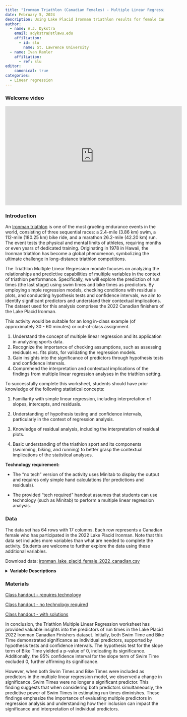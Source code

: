 ```yaml
---
title: "Ironman Triathlon (Canadian Females) - Multiple Linear Regression"
date: February 5, 2024
description: Using Lake Placid Ironman triathlon results for female Canadian finishers to predict run times for participants based on both swim and bike times.
author:
  - name: A.J. Dykstra
    email: adykstra@stlawu.edu
    affiliation:
      - id: slu
        name: St. Lawrence University
  - name: Ivan Ramler
    affiliation:
      - ref: slu
editor: 
    canonical: true
categories:
  - Linear regression
---
```


### Welcome video

```{=html}
<iframe width="560" height="315" src="https://www.youtube.com/embed/zYG2qdJRolM?si=xXNOvqT4BNY9hw1M" title="YouTube video player" frameborder="0" allow="accelerometer; autoplay; clipboard-write; encrypted-media; gyroscope; picture-in-picture; web-share" referrerpolicy="strict-origin-when-cross-origin" allowfullscreen></iframe>
```
### Introduction

An [Ironman triathlon](https://www.ironman.com/){target="_blank"} is one of the most grueling endurance events in the world, consisting of three sequential races: a 2.4-mile (3.86 km) swim, a 112-mile (180.25 km) bike ride, and a marathon 26.2-mile (42.20 km) run. The event tests the physical and mental limits of athletes, requiring months or even years of dedicated training. Originating in 1978 in Hawaii, the Ironman triathlon has become a global phenomenon, symbolizing the ultimate challenge in long-distance triathlon competitions.

The Triathlon Multiple Linear Regression module focuses on analyzing the relationships and predictive capabilities of multiple variables in the context of triathlon performance. Specifically, we will explore the prediction of run times (the last stage) using swim times and bike times as predictors. By employing simple regression models, checking conditions with residuals plots, and conducting hypothesis tests and confidence intervals, we aim to identify significant predictors and understand their contextual implications. The dataset used for this analysis comprises the 2022 Canadian finishers of the Lake Placid Ironman.

::: {.callout-note collapse="true" title="Activity Length" appearance="minimal"}
This activity would be suitable for an long in-class example (of approximately 30 - 60 minutes) or out-of-class assignment.
:::

::: {.callout-note collapse="true" title="Learning Objectives" appearance="minimal"}
1.  Understand the concept of multiple linear regression and its application in analyzing sports data.
2.  Recognize the importance of checking assumptions, such as assessing residuals vs. fits plots, for validating the regression models.
3.  Gain insights into the significance of predictors through hypothesis tests and confidence intervals.
4.  Comprehend the interpretation and contextual implications of the findings from multiple linear regression analyses in the triathlon setting.
:::

::: {.callout-note collapse="true" title="Methods" appearance="minimal"}
To successfully complete this worksheet, students should have prior knowledge of the following statistical concepts:

1.  Familiarity with simple linear regression, including interpretation of slopes, intercepts, and residuals.

2.  Understanding of hypothesis testing and confidence intervals, particularly in the context of regression analysis.

3.  Knowledge of residual analysis, including the interpretation of residual plots.

4.  Basic understanding of the triathlon sport and its components (swimming, biking, and running) to better grasp the contextual implications of the statistical analyses.

**Technology requirement:**

-   The "no tech" version of the activity uses Minitab to display the output and requires only simple hand calculations (for predictions and residuals).

-   The provided "tech required" handout assumes that students can use technology (such as Minitab) to perform a multiple linear regression analysis.
:::

### Data

The data set has 64 rows with 17 columns. Each row represents a Canadian female who has participated in the 2022 Lake Placid Ironman. Note that this data set includes more variables than what are needed to complete the activity. Students are welcome to further explore the data using these additional variables.

Download data: [ironman_lake_placid_female_2022_canadian.csv](../module_resources/ironman-lakeplacid-mlr/ironman_lake_placid_female_2022_canadian.csv)

<details>

<summary><b>Variable Descriptions</b></summary>

| Variable      | Description                                                             |
|---------------|-------------------------------------------------------------------------|
| Bib           | registration number of each runner used for identification              |
| Name          | The participant's name                                                  |
| Country       | What country the participant is from                                    |
| Gender        | The participant's gender                                                |
| Division      | The age range or membership a runner is                                 |
| Division.Rank | Within the divisions, the place each runner has obtained over all races |
| Overall.Time  | The total time it took to complete the Ironman in minutes               |
| Overall.Rank  | The runner's finishing place for that particular triathlon              |
| Swim.Time     | The time in minutes it took to complete the swimming portion            |
| Swim.Rank     | The place the runner finished for the swim portion                      |
| Bike.Time     | The time in minutes it took to complete the biking portion              |
| Bike.Rank     | The place the runner finished for the bike portion                      |
| Run.Time      | The time in minutes it took to complete the running portion             |
| Run.Rank      | The place the runner finished for the running portion                   |
| Finish.Status | States whether someone completed the Ironman successfully               |
| Location      | Where the Ironman takes place                                           |
| Year          | They year when the mentioned participant ran                            |

</details>

### Materials

[Class handout - requires technology](../module_resources/ironman-lakeplacid-mlr/Regression_Inference_MLR_Tech.docx)

[Class handout - no technology required](../module_resources/ironman-lakeplacid-mlr/Regression_Inference_MLR_NoTech.docx)

[Class handout - with solutions](../module_resources/ironman-lakeplacid-mlr/Regression_Inference_MLR_Key.docx)

::: {.callout-note collapse="true" title="Conclusion" appearance="minimal"}
In conclusion, the Triathlon Multiple Linear Regression worksheet has provided valuable insights into the predictors of run times in the Lake Placid 2022 Ironman Canadian Finishers dataset. Initially, both Swim Time and Bike Time demonstrated significance as individual predictors, supported by hypothesis tests and confidence intervals. The hypothesis test for the slope term of Bike Time yielded a p-value of 0, indicating its significance. Additionally, the 95% confidence interval for the slope term of Swim Time excluded 0, further affirming its significance.

However, when both Swim Times and Bike Times were included as predictors in the multiple linear regression model, we observed a change in significance. Swim Times were no longer a significant predictor. This finding suggests that when considering both predictors simultaneously, the predictive power of Swim Times in estimating run times diminishes. These findings emphasize the importance of evaluating multiple predictors in regression analysis and understanding how their inclusion can impact the significance and interpretation of individual predictors.
:::
